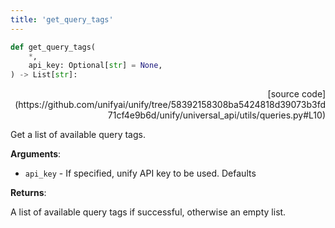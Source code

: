 ```yaml
---
title: 'get_query_tags'
---
```


```python
def get_query_tags(
    *,
    api_key: Optional[str] = None,
) -> List[str]:
```

<p align="right">[source code](https://github.com/unifyai/unify/tree/58392158308ba5424818d39073b3fd71cf4e9b6d/unify/universal_api/utils/queries.py#L10)</p>

Get a list of available query tags.

**Arguments**:

- `api_key` - If specified, unify API key to be used. Defaults



**Returns**:

A list of available query tags if successful, otherwise an empty list.